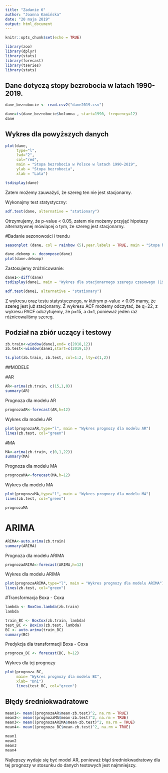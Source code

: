```yaml
---
title: "Zadanie 6"
author: "Joanna Kamińska"
date: "20 maja 2019"
output: html_document
---
```


```r
knitr::opts_chunk$set(echo = TRUE)

library(zoo)
library(dplyr)
library(stats)
library(forecast)
library(tseries)
library(stats)
```

## Dane dotyczą stopy bezrobocia w latach 1990-2019.

```r
dane_bezrobocie <- read.csv2("dane2019.csv")
```

```r
dane=ts(dane_bezrobocie$kolumna , start=1990, frequency=12)
dane
```

## Wykres dla powyższych danych

```r
plot(dane, 
     type="l", 
     lwd="2", 
     col="red", 
     main = "Stopa bezrobocia w Polsce w latach 1990-2019", 
     ylab = "Stopa bezrobocia",
     xlab = "Lata")
```

```r
tsdisplay(dane)
```

Zatem możemy zauważyć, że szereg ten nie jest stacjonarny.

Wykonajmy test statystyczny:

```r
adf.test(dane, alternative = "stationary")
```

Otrzymujemy, że p-value < 0.05, zatem nie możemy przyjąć hipotezy alternatywnej mówiącej o tym, że szereg jest stacjonarny.

#Badanie sezonowości i trendu

```r
seasonplot (dane, col = rainbow (5),year.labels = TRUE, main = "Stopa bezrobocia w Polsce w latach 1990-2019", ylab = "Stopa bezrobocia",xlab = "Lata")
```


```r
dane.dekomp <- decompose(dane)
plot(dane.dekomp)
```

Zastosujemy zróżnicowanie: 

```r
dane1<-diff(dane)
tsdisplay(dane1, main = "Wykres dla stacjonarnego szeregu czasowego (1990-2019)", xlab = "Lata", ylab = "Stopa bezrobocia")
```

```r
adf.test(dane1, alternative = "stationary")
```

Z wykresu oraz testu statystycznego, w którym p-value < 0.05 mamy, że szereg jest już stacjonarny. 
Z wykresu ACF możemy odczytać, że q=22, z wykresu PACF odczytujemy, że p=15, a d=1, ponieważ jeden raz różnicowaliśmy szereg.


## Podział na zbiór uczący i testowy

```r
zb.train<-window(dane1,end= c(2018,12))
zb.test<-window(dane1,start=c(2019,1))
```

```r
ts.plot(zb.train, zb.test, col=1:2, lty=c(1,2))
```


##MODELE

#AR

```r
AR<-arima(zb.train, c(15,1,0))
summary(AR)
```

Prognoza dla modelu AR

```r
prognozaAR<-forecast(AR,h=12)
```
Wykres dla modelu AR 

```r
plot(prognozaAR,type="l", main = "Wykres prognozy dla modelu AR")
lines(zb.test, col="green")
```


#MA

```r
MA<-arima(zb.train, c(0,1,22))
summary(MA)
```
Prognoza dla modelu MA

```r
prognozaMA<-forecast(MA,h=12)
```

Wykres dla modelu MA 

```r
plot(prognozaMA,type="l", main = "Wykres prognozy dla modelu MA")
lines(zb.test, col="green")
```

```r
prognozaMA
```


# ARIMA

```r
ARIMA<-auto.arima(zb.train)
summary(ARIMA)
```
Prognoza dla modelu ARIMA

```r
prognozaARIMA<-forecast(ARIMA,h=12)
```

Wykres dla modelu ARIMA 

```r
plot(prognozaARIMA,type="l", main = "Wykres prognozy dla modelu ARIMA")
lines(zb.test, col="green")
```

#Transformacja Boxa - Coxa

```r
lambda <- BoxCox.lambda(zb.train) 
lambda
```



```r
train_BC <- BoxCox(zb.train, lambda)
test_BC <- BoxCox(zb.test, lambda)
BC <- auto.arima(train_BC)
summary(BC)
```

Predykcja dla transformacji Boxa - Coxa

```r
prognoza_BC <- forecast(BC, h=12)
```

Wykres dla tej prognozy

```r
plot(prognoza_BC,
     main= "Wykres prognozy dla modelu BC",
     xlab= "Dni")
     lines(test_BC, col="green")
```


## Błędy średniokwadratowe


```r
mean1<- mean((prognozaAR$mean-zb.test)^2, na.rm = TRUE)
mean2<- mean((prognozaMA$mean-zb.test)^2, na.rm = TRUE)
mean3<- mean((prognozaARIMA$mean-zb.test)^2, na.rm = TRUE)
mean4<- mean((prognoza_BC$mean-zb.test)^2, na.rm = TRUE)
```

```r
mean1
mean2
mean3
mean4
```


Najlepszy wydaje się być model AR, ponieważ błąd średniokwadratowy dla tej prognozy w stosunku do danych testowych jest najmniejszy.

